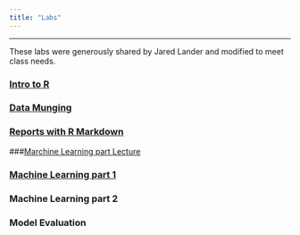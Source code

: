 ```yaml
---
title: "Labs"
---
```

--------

These labs were generously shared by Jared Lander and modified to meet class needs.

### [Intro to R](Labs/lab1.html)

### [Data Munging](Labs/lab2.html)

### [Reports with R Markdown](Labs/lab3.html)

###[Marchine Learning part Lecture](Labs/lab4Lect.html)

### [Machine Learning part 1](Labs/lab4.html)

### Machine Learning part 2

### Model Evaluation


